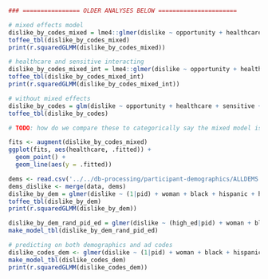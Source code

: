 ```r
### ================ OLDER ANALYSES BELOW ======================
```

```r
# mixed effects model
dislike_by_codes_mixed = lme4::glmer(dislike ~ opportunity + healthcare + sensitive + financial + prohibited + harmful + clickbait + (1|pid), data=data, family=binomial())
toffee_tbl(dislike_by_codes_mixed)
print(r.squaredGLMM(dislike_by_codes_mixed))

# healthcare and sensitive interacting
dislike_by_codes_mixed_int = lme4::glmer(dislike ~ opportunity + healthcare*sensitive + healthcare + sensitive + financial + prohibited + harmful + clickbait + (1|pid), data = data, family = binomial())
toffee_tbl(dislike_by_codes_mixed_int)
print(r.squaredGLMM(dislike_by_codes_mixed_int))

# without mixed effects
dislike_by_codes = glm(dislike ~ opportunity + healthcare + sensitive + financial + prohibited + harmful + clickbait, data=data, family=binomial())
toffee_tbl(dislike_by_codes)

# TODO: how do we compare these to categorically say the mixed model is better?
```

```r
fits <- augment(dislike_by_codes_mixed)
ggplot(fits, aes(healthcare, .fitted)) + 
  geom_point() +
  geom_line(aes(y = .fitted))
```

```r
dems <- read.csv('../../db-processing/participant-demographics/ALLDEMS.csv')
dems_dislike <- merge(data, dems)
dislike_by_dem = glmer(dislike ~ (1|pid) + woman + black + hispanic + high_ed + high_income, data = dems_dislike, family = binomial())
toffee_tbl(dislike_by_dem)
print(r.squaredGLMM(dislike_by_dem))

dislike_by_dem_rand_pid_ed = glmer(dislike ~ (high_ed|pid) + woman + black + hispanic + high_income, data = dems_dislike, family = binomial())
make_model_tbl(dislike_by_dem_rand_pid_ed)

# predicting on both demographics and ad codes
dislike_codes_dem <- glmer(dislike ~ (1|pid) + woman + black + hispanic + high_ed + opportunity + healthcare + financial + prohibited + harmful + clickbait, family = binomial(), data = dems_dislike)
make_model_tbl(dislike_codes_dem)
print(r.squaredGLMM(dislike_codes_dem))
```
